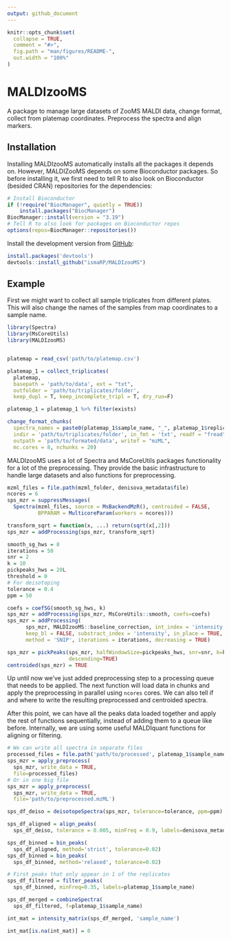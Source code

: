 ```yaml
---
output: github_document
---
```


<!-- README.md is generated from README.Rmd. Please edit that file -->

```r
knitr::opts_chunk$set(
  collapse = TRUE,
  comment = "#>",
  fig.path = "man/figures/README-",
  out.width = "100%"
)
```

# MALDIzooMS

<!-- badges: start -->
<!-- badges: end -->


A package to manage large datasets of ZooMS MALDI data, change format,
collect from platemap coordinates. Preprocess the spectra and align markers.


## Installation
Installing MALDIzooMS automatically installs all the packages it depends on.
However, MALDIZooMS depends on some Bioconductor packages. So before installing it,
we first  need to tell R to also look on Bioconductor (besided CRAN) repositories for the dependencies:
```r
# Install Bioconductor
if (!require("BiocManager", quietly = TRUE))
    install.packages("BiocManager")
BiocManager::install(version = "3.19")
# Tell R to also look for packages on Bioconductor repos
options(repos=BiocManager::repositories())
```
Install the development version from [GitHub](https://github.com/):
``` r
install.packages('devtools')
devtools::install_github("ismaRP/MALDIzooMS")
```


## Example

First we might want to collect all sample triplicates from different plates.
This will also change the names of the samples from map coordinates to a sample name.

```r
library(Spectra)
library(MsCoreUtils)
library(MALDIzooMS)


platemap = read_csv('path/to/platemap.csv')

platemap_1 = collect_triplicates(
  platemap,
  basepath = 'path/to/data', ext = "txt",
  outfolder = 'path/to/triplicates/folder',
  keep_dupl = T, keep_incomplete_tripl = T, dry_run=F)

platemap_1 = platemap_1 %>% filter(exists)

change_format_chunks(
  spectra_names = paste0(platemap_1$sample_name, "_", platemap_1$replicate),
  indir = 'path/to/triplicates/folder', in_fmt = 'txt', readf = "fread",
  outpath = 'path/to/formated/data', writef = "mzML",
  mc.cores = 8, nchunks = 20)
```


MALDIzooMS uses a lot of Spectra and MsCoreUtils packages functionality for a lot 
of the preprocessing.
They provide the basic infrastructure to handle large datasets and also functions
for preprocessing.
```r

mzml_files = file.path(mzml_folder, denisova_metadata$file)
ncores = 6
sps_mzr = suppressMessages(
  Spectra(mzml_files, source = MsBackendMzR(), centroided = FALSE,
          BPPARAM = MulticoreParam(workers = ncores)))

transform_sqrt = function(x, ...) return(sqrt(x[,2]))
sps_mzr = addProcessing(sps_mzr, transform_sqrt)

smooth_sg_hws = 8
iterations = 50
snr = 2
k = 10
pickpeaks_hws = 20L
threshold = 0
# For deisotoping
tolerance = 0.4
ppm = 50

coefs = coefSG(smooth_sg_hws, k)
sps_mzr = addProcessing(sps_mzr, MsCoreUtils::smooth, coefs=coefs)
sps_mzr = addProcessing(
      sps_mzr, MALDIzooMS::baseline_correction, int_index = 'intensity',
      keep_bl = FALSE, substract_index = 'intensity', in_place = TRUE,
      method = 'SNIP', iterations = iterations, decreasing = TRUE)

sps_mzr = pickPeaks(sps_mzr, halfWindowSize=pickpeaks_hws, snr=snr, k=k,
                    descending=TRUE)
centroided(sps_mzr) = TRUE
```

Up until now we've just added preprocessing step to a processing queue that needs
to be applied. The next function will load data in chunks and apply the preprocessing in parallel using `ncores` cores. We can also tell if and where to write the resulting preprocessed and centroided spectra.

After this point, we can have all the peaks data loaded together and apply
the rest of functions sequentially, instead of adding them to a queue like before.
Internally, we are using some useful MALDIquant functions for aligning or filtering.
```r
# We can write all spectra in separate files
processed_files = file.path('path/to/processed', platemap_1$sample_name)
sps_mzr = apply_preprocess(
  sps_mzr, write_data = TRUE,
  file=processed_files)
# Or in one big file
sps_mzr = apply_preprocess(
  sps_mzr, write_data = TRUE,
  file='path/to/preprocessed.mzML')

sps_df_deiso = deisotopeSpectra(sps_mzr, tolerance=tolerance, ppm=ppm)

sps_df_aligned = align_peaks(
  sps_df_deiso, tolerance = 0.005, minFreq = 0.9, labels=denisova_metadata$zooMS_ID)

sps_df_binned = bin_peaks(
  sps_df_aligned, method='strict', tolerance=0.02)
sps_df_binned = bin_peaks(
  sps_df_binned, method='relaxed', tolerance=0.02)

# First peaks that only appear in 1 of the replicates
sps_df_filtered = filter_peaks(
  sps_df_binned, minFreq=0.35, labels=platemap_1$sample_name)

sps_df_merged = combineSpectra(
  sps_df_filtered, f=platemap_1$sample_name)

int_mat = intensity_matrix(sps_df_merged, 'sample_name')

int_mat[is.na(int_mat)] = 0
```


